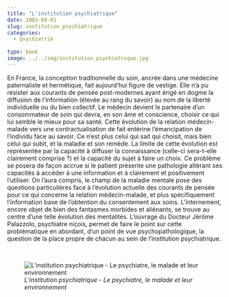 ```yaml
---
title: "L'institution psychiatrique"
date: 2003-09-01
slug: institution_psychiatrique
categories:
  - psychiatrie
  
type: book
image: ../../img/institution_psychiatrique.jpg
---
```


En France, la conception traditionnelle du soin, ancrée dans une médecine paternaliste et hermétique, fait aujourd’hui figure de vestige.
Elle n’a pu résister aux courants de pensée post-modernes ayant érigé en dogme la diffusion de l’information (élevée au rang du savoir) au nom de la liberté individuelle ou du bien collectif.
Le médecin devient le partenaire d’un consommateur de soin qui devra, en son âme et conscience, choisir ce qui lui semble le mieux pour sa santé.
Cette évolution de la relation médecin-malade vers une contractualisation de fait entérine l’émancipation de l’individu face au savoir.
Ce n’est plus celui qui sait qui choisit, mais bien celui qui subit, et la maladie et son remède.
La limite de cette évolution est représentée par la capacité à diffuser la connaissance (celle-ci sera-t-elle clairement comprise ?) et la capacité du sujet à faire un choix.
Ce problème se posera de façon accrue si le patient présente une pathologie altérant ses capacités à accéder à une information et à clairement et positivement l’utiliser.
On l’aura compris, le champ de la maladie mentale pose des questions particulières face à l’évolution actuelle des courants de pensée pour ce qui concerne la relation médecin-malade, et plus spécifiquement l’information base de l’obtention du consentement aux soins.
L’internement, encore objet de bien des fantasmes morbides et aliénants, se trouve au centre d’une telle évolution des mentalités.
L’ouvrage du Docteur Jérôme Palazzolo, psychiatre niçois, permet de faire le point sur cette problématique en abordant, d’un point de vue psychopathologique, la question de la place propre de chacun au sein de l’institution psychiatrique. 

<br>

![_L'institution psychiatrique - Le psychiatre, le malade et leur environnement_](../../img/institution_psychiatrique.jpg)
